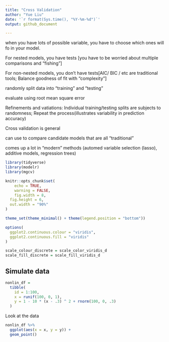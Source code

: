 ```yaml
---
title: "Cross Validation"
author: "Yue Liu"
date: '`r format(Sys.time(), "%Y-%m-%d")`'
output: github_document

---
```


when you have lots of possible variable, you have to choose which ones will fo in your model.

For nested models, you have tests [you have to be worried about multiple comparisons and "fishing"]

For non-nested models, you don't have tests[AIC/ BIC / etc are traditional tools; Balance goodness of fit with "complexity"]

randomly split data into "training" and "testing"

evaluate using root mean square error

Refinements and vatiations: Individual training/testing splits are subjects to randomness; Repeat the process(illustrates variability in prediction accuracy)

Cross validation is general

can use to compare candidate models that are all "traditional"

comes up a lot in "modern" methods (automed variable selection (lasso), additive models, regression trees)

```r
library(tidyverse)
library(modelr)
library(mgcv)

knitr::opts_chunk$set(
	echo = TRUE,
	warning = FALSE,
	fig.width = 8, 
  fig.height = 6,
  out.width = "90%"
)

theme_set(theme_minimal() + theme(legend.position = "bottom"))

options(
  ggplot2.continuous.colour = "viridis",
  ggplot2.continuous.fill = "viridis"
)

scale_colour_discrete = scale_color_viridis_d
scale_fill_discrete = scale_fill_viridis_d
```

## Simulate data

```r
nonlin_df = 
  tibble(
    id = 1:100,
    x = runif(100, 0, 1),
    y = 1 - 10 * (x - .3) ^ 2 + rnorm(100, 0, .3)
  )
```

Look at the data 

```r
nonlin_df %>% 
  ggplot(aes(x = x, y = y)) + 
  geom_point()
```

